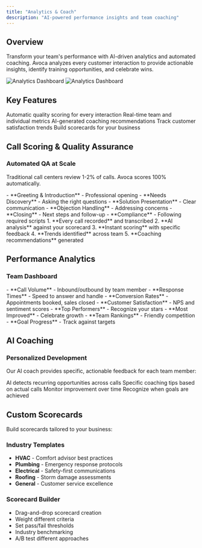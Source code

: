 ```yaml
---
title: "Analytics & Coach"
description: "AI-powered performance insights and team coaching"
---
```


## Overview

Transform your team's performance with AI-driven analytics and automated coaching. Avoca analyzes every customer interaction to provide actionable insights, identify training opportunities, and celebrate wins.

<img
  className="block dark:hidden"
  src="/images/hero-light.png"
  alt="Analytics Dashboard"
/>
<img
  className="hidden dark:block"
  src="/images/hero-dark.png"
  alt="Analytics Dashboard"
/>

## Key Features

<CardGroup cols={3}>
  <Card title="Call Scoring" icon="star">
    Automatic quality scoring for every interaction
  </Card>
  <Card title="Performance Dashboards" icon="chart-line">
    Real-time team and individual metrics
  </Card>
  <Card title="Coaching Insights" icon="graduation-cap">
    AI-generated coaching recommendations
  </Card>
  <Card title="Sentiment Analysis" icon="face-smile">
    Track customer satisfaction trends
  </Card>
  <Card title="Custom Scorecards" icon="clipboard-check">
    Build scorecards for your business
  </Card>
</CardGroup>

## Call Scoring & Quality Assurance

### Automated QA at Scale
Traditional call centers review 1-2% of calls. Avoca scores 100% automatically.

<Tabs>
  <Tab title="What We Score">
    - **Greeting & Introduction** - Professional opening
    - **Needs Discovery** - Asking the right questions
    - **Solution Presentation** - Clear communication
    - **Objection Handling** - Addressing concerns
    - **Closing** - Next steps and follow-up
    - **Compliance** - Following required scripts
  </Tab>
  <Tab title="How It Works">
    1. **Every call recorded** and transcribed
    2. **AI analysis** against your scorecard
    3. **Instant scoring** with specific feedback
    4. **Trends identified** across team
    5. **Coaching recommendations** generated
  </Tab>
</Tabs>

## Performance Analytics

### Team Dashboard
<AccordionGroup>
  <Accordion title="Key Metrics">
    - **Call Volume** - Inbound/outbound by team member
    - **Response Times** - Speed to answer and handle
    - **Conversion Rates** - Appointments booked, sales closed
    - **Customer Satisfaction** - NPS and sentiment scores
  </Accordion>
  
  <Accordion title="Leaderboards">
    - **Top Performers** - Recognize your stars
    - **Most Improved** - Celebrate growth
    - **Team Rankings** - Friendly competition
    - **Goal Progress** - Track against targets
  </Accordion>
  
</AccordionGroup>

## AI Coaching

### Personalized Development
Our AI coach provides specific, actionable feedback for each team member:

<Steps>
  <Step title="Identify Patterns">
    AI detects recurring opportunities across calls
  </Step>
  <Step title="Generate Recommendations">
    Specific coaching tips based on actual calls
  </Step>
  <Step title="Track Progress">
    Monitor improvement over time
  </Step>
  <Step title="Celebrate Wins">
    Recognize when goals are achieved
  </Step>
</Steps>

## Custom Scorecards

Build scorecards tailored to your business:

### Industry Templates
- **HVAC** - Comfort advisor best practices
- **Plumbing** - Emergency response protocols  
- **Electrical** - Safety-first communications
- **Roofing** - Storm damage assessments
- **General** - Customer service excellence

### Scorecard Builder
- Drag-and-drop scorecard creation
- Weight different criteria
- Set pass/fail thresholds
- Industry benchmarking
- A/B test different approaches


